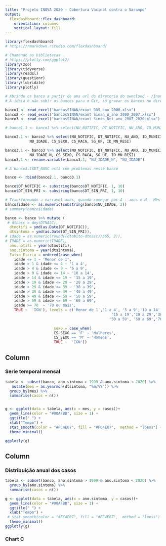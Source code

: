 ```yaml
---
title: "Projeto INOVA 2020 - Cobertura Vacinal contra o Sarampo"
output: 
  flexdashboard::flex_dashboard:
    orientation: columns
    vertical_layout: fill
---
```


```r
library(flexdashboard)
# https://rmarkdown.rstudio.com/flexdashboard/
```

```r
# Chamando as bibliotecas
# https://plotly.com/ggplot2/
library(zoo)
library(tidyverse)
library(readxl)
library(questionr)
library(lubridate)
library(plotly)
```

```r
# Abrindo os banco a partir de uma url do diretorio do owncloud - /Inova FIOCRUZ/INOVA Sarampo 2020/bancos/SINAN
# A ideia é não subir os bancos para o Git, só gravar os bancos no diretório local bancosSINAN

banco1 <- read_excel("bancosSINAN/exant DOS_ano 2000.xlsx")
banco2 <- read_excel("bancosSINAN/exant Sinan_W_ano 2000_2007.xlsx")
banco3 <- read_excel("bancosSINAN/exant Sinan_Net_ano_2007_2020.xlsx")

```

```r
# banco1.1 <- banco1 %>% select(NU_NOTIFIC, DT_NOTIFIC, NU_ANO, ID_MUNICIP, DT_SIN_PRI, DT_NASC, NU_IDADE_N, CS_SEXO, CS_GESTANT, CS_RACA, CS_ESCOL, SG_UF, ID_MN_RESI)

banco2.1 <- banco2 %>% select(NU_NOTIFIC, DT_NOTIFIC, NU_ANO, ID_MUNICIP, DT_SIN_PRI, 
           NU_IDADE, CS_SEXO, CS_RACA, SG_UF, ID_MN_RESI)

banco3.1 <- banco3 %>% select(NU_NOTIFIC, DT_NOTIFIC, NU_ANO, ID_MUNICIP, DT_SIN_PRI, 
           NU_IDADE_N, CS_SEXO, CS_RACA, SG_UF, ID_MN_RESI)
banco3.1 <- rename.variable(banco3.1, "NU_IDADE_N", "NU_IDADE")

# A banco3.1$DT_NASC está com problemas nesse banco

banco <- rbind(banco2.1, banco3.1)

banco$DT_NOTIFIC <- substring(banco$DT_NOTIFIC, 1, 10)
banco$DT_SIN_PRI <- substring(banco$DT_SIN_PRI, 1, 10)

# Transformando a variavel anos, quando começar por A - anos e M - Mês
banco$idade <- as.numeric(substring(banco$NU_IDADE, 2))
# summary(banco$idade)

```


```r
banco <- banco %>% mutate (
 # dtnasc = dmy(DTNASC),
  dtnotifi = ymd(as.Date(DT_NOTIFIC)),
  dtsintoma = ymd(as.Date(DT_SIN_PRI)),
# idade = as.numeric(round((dtobito-dtnasc)/365, 2)),
# IDADE = as.numeric(IDADE),
  ano.notifi = year(dtnotifi),
  ano.sintoma = year(dtsintoma),
  Faixa_Etaria = ordered(case_when(
    idade <= 1 ~ 'Menor de 1',
    idade > 1 & idade <= 4 ~ '1 a 4',
    idade > 4 & idade <= 9 ~ '5 a 9',
    idade > 9 & idade <= 14 ~ '10 a 14',
    idade > 14 & idade <= 19 ~ '15 a 19',
    idade > 19 & idade <= 29 ~ '20 a 29',
    idade > 29 & idade <= 39 ~ '30 a 39',
    idade > 39 & idade <= 49 ~ '40 a 49',
    idade > 49 & idade <= 59 ~ '50 a 59',
    idade > 59 & idade <= 69 ~ '60 a 69',
    idade >= 70  ~ '70 ou mais',
    TRUE ~  'IGN'), levels = c('Menor de 1','1 a 4', '5 a 9','10 a 14',
                                                '15 a 19','20 a 29','30 a 39','40 a 49',
                                               '50 a 59', '60 a 69','70 ou mais')),
  
                      sexo = case_when(
                      CS_SEXO == 'F' ~ 'Mulheres',
                      CS_SEXO == 'M' ~ 'Homens',
                      TRUE ~  'IGN'))
```

Column {data-width=650}
-----------------------------------------------------------------------

### Serie temporal mensal

```r

tabela <- subset(banco, ano.sintoma > 1999 & ano.sintoma < 2020) %>%
   mutate(mes = as.yearmon(dtsintoma, "%m/%Y")) %>%
  group_by(mes) %>%
  summarise(casos = n())


g <- ggplot(data = tabela, aes(x = mes, y = casos))+
  geom_line(color = "#00AFBB", size = 1) + 
  ggtitle(" ") +
  xlab("Tempo") +
  stat_smooth(color = "#FC4E07", fill = "#FC4E07",  method = "loess") + 
  theme_minimal()

ggplotly(g)
```


Column {data-width=350}
-----------------------------------------------------------------------

### Distribuição anual dos casos

```r
tabela <- subset(banco, ano.sintoma > 1999 & ano.sintoma < 2020) %>%
  group_by(ano.sintoma) %>%
  summarise(casos = n())

g <- ggplot(data = tabela, aes(x = ano.sintoma, y = casos))+
  geom_line(color = "#00AFBB", size = 1) + 
  ggtitle(" ") +
  xlab("Tempo") +
 # stat_smooth(color = "#FC4E07", fill = "#FC4E07",  method = "loess") + 
  theme_minimal()
ggplotly(g)
```

### Chart C

```r

```

